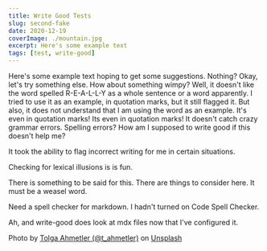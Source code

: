 ```yaml
---
title: Write Good Tests
slug: second-fake
date: 2020-12-19
coverImage: ./mountain.jpg
excerpt: Here's some example text
tags: [test, write-good]
---
```


Here's some example text hoping to get some suggestions. Nothing? Okay, let's try something else. How about something wimpy? Well, it doesn't like the word spelled R-E-A-L-L-Y as a whole sentence or a word apparently. I tried to use it as an example, in quotation marks, but it still flagged it. But also, it does not understand that I am using the word as an example. It's even in quotation marks! Its even in quotation marks! It doesn't catch crazy grammar errors. Spelling errors? How am I supposed to write good if this doesn't help me?

It took the ability to flag incorrect writing for me in certain situations.

Checking for lexical illusions is is fun.

There is something to be said for this. There are things to consider here. It must be a weasel word.

Need a spell checker for markdown. I hadn't turned on Code Spell Checker.

Ah, and write-good does look at mdx files now that I've configured it.

Photo by [Tolga Ahmetler (@t_ahmetler)](https://unsplash.com/@t_ahmetler?utm_source=unsplash&utm_medium=referral&utm_content=creditCopyText)
on [Unsplash](https://unsplash.com/s/photos/nature-blue-mountain?utm_source=unsplash&utm_medium=referral&utm_content=creditCopyText")

